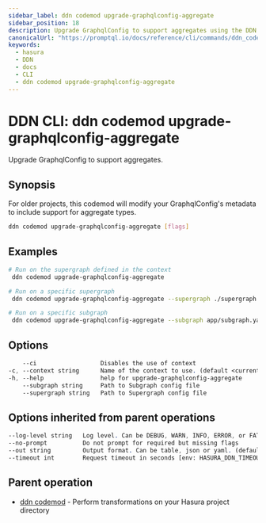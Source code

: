 ```yaml
---
sidebar_label: ddn codemod upgrade-graphqlconfig-aggregate
sidebar_position: 18
description: Upgrade GraphqlConfig to support aggregates using the DDN CLI
canonicalUrl: "https://promptql.io/docs/reference/cli/commands/ddn_codemod_upgrade-graphqlconfig-aggregate"
keywords:
  - hasura
  - DDN
  - docs
  - CLI
  - ddn codemod upgrade-graphqlconfig-aggregate
---
```


# DDN CLI: ddn codemod upgrade-graphqlconfig-aggregate

Upgrade GraphqlConfig to support aggregates.

## Synopsis

For older projects, this codemod will modify your GraphqlConfig's metadata to include support for aggregate types.

```bash
ddn codemod upgrade-graphqlconfig-aggregate [flags]
```

## Examples

```bash
# Run on the supergraph defined in the context
 ddn codemod upgrade-graphqlconfig-aggregate

# Run on a specific supergraph
 ddn codemod upgrade-graphqlconfig-aggregate --supergraph ./supergraph.cloud.yaml

# Run on a specific subgraph
 ddn codemod upgrade-graphqlconfig-aggregate --subgraph app/subgraph.yaml
```

## Options

```sass
    --ci                  Disables the use of context
-c, --context string      Name of the context to use. (default <current_context>)
-h, --help                help for upgrade-graphqlconfig-aggregate
    --subgraph string     Path to Subgraph config file
    --supergraph string   Path to Supergraph config file
```

## Options inherited from parent operations

```sass
--log-level string   Log level. Can be DEBUG, WARN, INFO, ERROR, or FATAL. (default "INFO")
--no-prompt          Do not prompt for required but missing flags
--out string         Output format. Can be table, json or yaml. (default "table")
--timeout int        Request timeout in seconds [env: HASURA_DDN_TIMEOUT] (default 100)
```

## Parent operation

- [ddn codemod](/reference/cli/commands/ddn_codemod) - Perform transformations on your Hasura project directory
